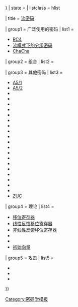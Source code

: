{{Navbox
| name      = 流密码
| border    = {{{border|{{{1|}}}}}}
| state     = {{{state|}}}
| listclass = hlist

| title = [[流密码]]

| group1 = 广泛使用的密码
| list1  = 
*[[RC4]]
*[[分组密码工作模式|流模式下的分组密码]]
*[[Salsa20#ChaCha变种|ChaCha]]

| group2 = {{le|eSTREAM}}组合
| list2  = 
 {{navbox|child
 | group1 = 软件
 | list1  = 
*{{le|HC-256}}
*{{le|Rabbit (密码)|Rabbit (cipher)|Rabbit}}
*[[Salsa20]]
*{{le|SOSEMANUK}}
 | group2 = 硬件
 | list2  = 
*{{le|Grain (密码)|Grain (cipher)|Grain}}
*{{le|MICKEY}}
*[[Trivium (密码)|Trivium]]
 }}

| group3 = 其他密码
| list3  = 
*[[A5/1]]
*[[A5/2]]
*{{le|Achterbahn}}
*{{le|E0 (密码)|E0 (cipher)|E0}}
*{{le|F-FCSR}}
*{{le|FISH (密码)|FISH (cipher)|FISH}}
*{{le|ISAAC (密码)|ISAAC (cipher)|ISAAC}}
*{{le|MUGI}}
*{{le|Panama (密码学)|Panama (cryptography)|Panama}}
*{{le|Phelix}}
*{{le|Pike (密码)|Pike (cipher)|Pike}}
*{{le|Py (密码)|Py (cipher)|Py}}
*{{le|QUAD (密码)|QUAD (cipher)|QUAD}}
*{{le|Scream (密码)|Scream (cipher)|Scream}}
*{{le|SEAL (密码)|SEAL (cipher)|SEAL}}
*{{le|SNOW (密码)|SNOW}}
*{{le|SOBER}}
*{{le|SOBER-128}}
*{{le|VEST}}
*{{le|VMPC|Variably Modified Permutation Composition|VMPC}}
*{{le|WAKE (密码)|WAKE (cipher)|WAKE}}
*[[祖冲之算法|ZUC]]

| group4 = 理论
| list4  = 
*[[移位寄存器]]
*[[线性反馈移位寄存器]]
*[[非线性反馈移位寄存器]]
*{{le|互缩生成器|shrinking generator}}
*{{le|T-函数|T-function}}
*[[初始向量]]

| group5 = 攻击
| list5  = 
*{{le|相关攻击|correlation attack}}
*{{le|相关免疫性|correlation immunity}}
*{{le|流密码攻击|stream cipher attacks}}

}}<noinclude>
[[Category:密码学模板]]
</noinclude>